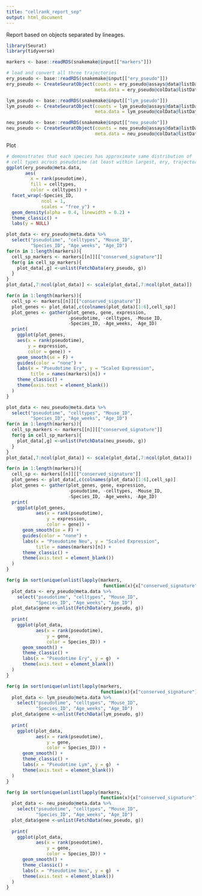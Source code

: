 ```yaml
---
title: "cellrank_report_sep"
output: html_document
---
```


Report based on objects separated by lineages.

```r
library(Seurat)
library(tidyverse)
```

```r
markers <- base::readRDS(snakemake@input[["markers"]])

# load and convert all three trajectories
ery_pseudo <- base::readRDS(snakemake@input[["ery_pseudo"]])
ery_pseudo <- CreateSeuratObject(counts = ery_pseudo@assays@data@listData[["logcounts"]],
                                 meta.data = ery_pseudo@colData@listData)

lym_pseudo <- base::readRDS(snakemake@input[["lym_pseudo"]])
lym_pseudo <- CreateSeuratObject(counts = lym_pseudo@assays@data@listData[["logcounts"]],
                                 meta.data = lym_pseudo@colData@listData)

neu_pseudo <- base::readRDS(snakemake@input[["neu_pseudo"]])
neu_pseudo <- CreateSeuratObject(counts = neu_pseudo@assays@data@listData[["logcounts"]],
                                 meta.data = neu_pseudo@colData@listData)
```

Plot

```r
# demonstrates that each species has approximate same distribution of
# cell types across pseudotime (at least within largest, ery, trajectory)
ggplot(ery_pseudo@meta.data,
       aes(
         x = rank(pseudotime),
         fill = celltypes,
         color = celltypes)) +
  facet_wrap(~Species_ID,
             ncol = 1,
             scales = "free_y") +
  geom_density(alpha = 0.4, linewidth = 0.2) +
  theme_classic() +
  labs(y = NULL)
```

```r
plot_data <- ery_pseudo@meta.data %>%
  select("pseudotime", "celltypes", "Mouse_ID", 
         "Species_ID", "Age_weeks", "Age_ID")
for(n in 1:length(markers)){
  cell_sp_markers <- markers[[n]][["conserved_signature"]]
  for(g in cell_sp_markers){
    plot_data[,g] <-unlist(FetchData(ery_pseudo, g))
  }
}
plot_data[,7:ncol(plot_data)] <- scale(plot_data[,7:ncol(plot_data)])
```

```r
for(n in 1:length(markers)){
  cell_sp <- markers[[n]][["conserved_signature"]]
  plot_genes <- plot_data[,c(colnames(plot_data)[1:6],cell_sp)]
  plot_genes <- gather(plot_genes, gene, expression, 
                       -pseudotime, -celltypes, -Mouse_ID, 
                       -Species_ID, -Age_weeks, -Age_ID)
  print(
    ggplot(plot_genes,
    aes(x = rank(pseudotime),
        y = expression,
        color = gene)) +
    geom_smooth(se = F) +
    guides(color = "none") +
    labs(x = "Pseudotime Ery", y = "Scaled Expression",
         title = names(markers)[n]) +
    theme_classic() +
    theme(axis.text = element_blank())
  )
}
```

```r
plot_data <- neu_pseudo@meta.data %>%
  select("pseudotime", "celltypes", "Mouse_ID", 
         "Species_ID", "Age_weeks", "Age_ID")
for(n in 1:length(markers)){
  cell_sp_markers <- markers[[n]][["conserved_signature"]]
  for(g in cell_sp_markers){
    plot_data[,g] <-unlist(FetchData(neu_pseudo, g))
  }
}
plot_data[,7:ncol(plot_data)] <- scale(plot_data[,7:ncol(plot_data)])
```

```r
for(n in 1:length(markers)){
  cell_sp <- markers[[n]][["conserved_signature"]]
  plot_genes <- plot_data[,c(colnames(plot_data)[1:6],cell_sp)]
  plot_genes <- gather(plot_genes, gene, expression, 
                       -pseudotime, -celltypes, -Mouse_ID, 
                       -Species_ID, -Age_weeks, -Age_ID)
  print(
    ggplot(plot_genes,
           aes(x = rank(pseudotime),
               y = expression,
               color = gene)) +
      geom_smooth(se = F) +
      guides(color = "none") +
      labs(x = "Pseudotime Neu", y = "Scaled Expression",
           title = names(markers)[n]) +
      theme_classic() +
      theme(axis.text = element_blank())
  )
}
```

```r
for(g in sort(unique(unlist(lapply(markers, 
                                    function(x){x["conserved_signature"]}))))) {
  plot_data <- ery_pseudo@meta.data %>%
    select("pseudotime", "celltypes", "Mouse_ID", 
           "Species_ID", "Age_weeks", "Age_ID")
  plot_data$gene <-unlist(FetchData(ery_pseudo, g))
  
  print(
    ggplot(plot_data,
           aes(x = rank(pseudotime),
               y = gene,
               color = Species_ID)) +
      geom_smooth() +
      theme_classic() +
      labs(x = "Pseudotime Ery", y = g)  +
      theme(axis.text = element_blank())
  )
}
```

```r
for(g in sort(unique(unlist(lapply(markers, 
                                   function(x){x["conserved_signature"]}))))) {
  plot_data <- lym_pseudo@meta.data %>%
    select("pseudotime", "celltypes", "Mouse_ID", 
           "Species_ID", "Age_weeks", "Age_ID")
  plot_data$gene <-unlist(FetchData(lym_pseudo, g))
  
  print(
    ggplot(plot_data,
           aes(x = rank(pseudotime),
               y = gene,
               color = Species_ID)) +
      geom_smooth() +
      theme_classic() +
      labs(x = "Pseudotime Lym", y = g)  +
      theme(axis.text = element_blank())
  )
}
```

```r
for(g in sort(unique(unlist(lapply(markers, 
                                   function(x){x["conserved_signature"]}))))) {
  plot_data <- neu_pseudo@meta.data %>%
    select("pseudotime", "celltypes", "Mouse_ID", 
           "Species_ID", "Age_weeks", "Age_ID")
  plot_data$gene <-unlist(FetchData(neu_pseudo, g))
  
  print(
    ggplot(plot_data,
           aes(x = rank(pseudotime),
               y = gene,
               color = Species_ID)) +
      geom_smooth() +
      theme_classic() +
      labs(x = "Pseudotime Neu", y = g)  +
      theme(axis.text = element_blank())
  )
}
```
